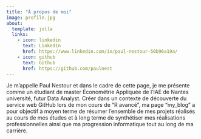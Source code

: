 ```yaml
---
title: "À propos de moi"
image: profile.jpg
about:
  template: jolla
  links:
    - icon: linkedin
      text: LinkedIn
      href: https://www.linkedin.com/in/paul-nestour-50b96a19a/
    - icon: github
      text: Github
      href: https://github.com/paulnest
---
```


Je m'appelle Paul Nestour et dans le cadre de cette page, je me présente comme un étudiant de master Économétrie Appliquée de l'IAE de Nantes université, futur Data Analyst. Créer dans un contexte de découverte du service web GitHub lors de mon cours de "R avancé", ma page "my_blog" a pour objectif à moyen terme de résumer l'ensemble de mes projets réalisés au cours de mes études et à long terme de synthétiser mes réalisations professionnelles ainsi que ma progression informatique tout au long de ma carrière.
